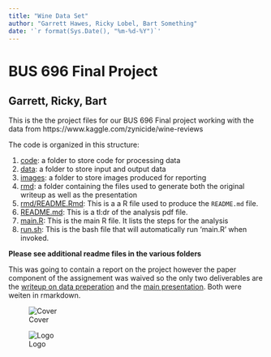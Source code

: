 ```yaml
---
title: "Wine Data Set"
author: "Garrett Hawes, Ricky Lobel, Bart Something"
date: '`r format(Sys.Date(), "%m-%d-%Y")`'
---
```



# BUS 696 Final Project 

## Garrett, Ricky, Bart

This is the the project files for our BUS 696 Final project working with the data from https://www.kaggle.com/zynicide/wine-reviews 

The code is organized in this structure:

1. [code](code): a folder to store code for processing data
2. [data](data): a folder to store input and output data
3. [images](images): a folder to store images produced for reporting
4. [rmd](rmd): a folder containing the files used to generate both the original writeup as well as the presentation
4. [rmd/README.Rmd](rmd/README.Rmd): This is a a R file used to produce the
`README.md` file.
5. [README.md](README.md): This is a tl:dr of the analysis pdf file.
6. [main.R](main.R): This is the main R file. It lists the steps for the analysis
7. [run.sh](run.sh): This is the bash file that will automatically run 'main.R' when invoked.

**Please see additional readme files in the various folders**

This was going to contain a report on the project however the paper component of the assignement was waived so the only two deliverables are the [writeup on data preperation](http://bus696.garretthawes.com/deliverable-2/index.html) and the [main presentation](http://bus696.garretthawes.com/present.html). Both were weiten in rmarkdown.

![Cover](http://garretthawes.com/r/cover.jpeg)

![Logo](http://garretthawes.com/r/logo.jpeg)